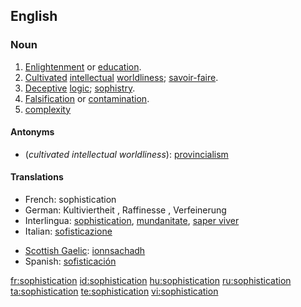 ==English==

===Noun===
{{en-noun|-}}

# [[enlightenment|Enlightenment]] or [[education]].
# [[cultivated|Cultivated]] [[intellectual]] [[worldliness]]; [[savoir-faire]].
# [[deceptive|Deceptive]] [[logic]]; [[sophistry]].
# [[falsification|Falsification]] or [[contamination]].
# [[complexity]]

====Antonyms====
* (''cultivated intellectual worldliness''): [[provincialism]]

====Translations====
{{trans-top|Translations to be categorised}}
{{rfc-trans}}
*French: sophistication {{f}} 
*German: Kultiviertheit {{f}}, Raffinesse {{f}}, Verfeinerung {{f}}
*Interlingua: [[sophistication]], [[mundanitate]], [[saper viver]] 
*Italian: [[sofisticazione]] 
{{trans-mid}}
*[[Scottish Gaelic]]: [[ionnsachadh]] {{m}}
*Spanish: [[sofisticación]]
{{trans-bottom}}

[[fr:sophistication]]
[[id:sophistication]]
[[hu:sophistication]]
[[ru:sophistication]]
[[ta:sophistication]]
[[te:sophistication]]
[[vi:sophistication]]